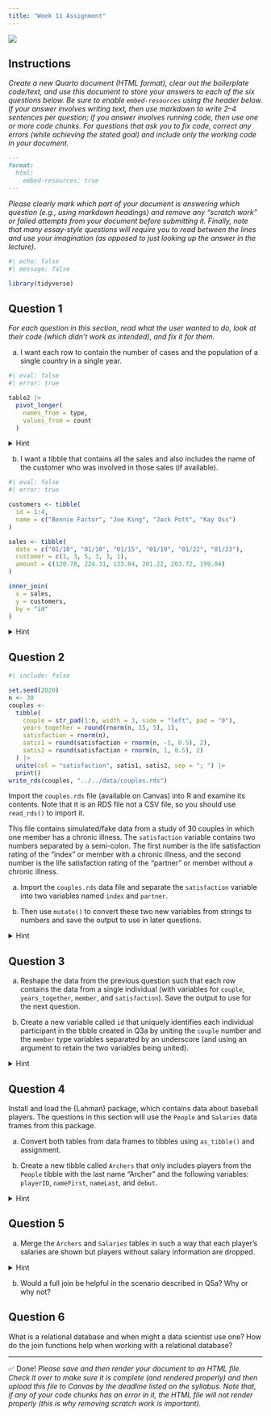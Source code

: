 ```yaml
---
title: "Week 11 Assignment"
---
```


![](../../img/programming_357EDD.svg){.hero}

## Instructions

*Create a new Quarto document (HTML format), clear out the boilerplate code/text, and use this document to store your answers to each of the six questions below. Be sure to enable `embed-resources` using the header below. If your answer involves writing text, then use markdown to write 2--4 sentences per question; if you answer involves running code, then use one or more code chunks. For questions that ask you to fix code, correct any errors (while achieving the stated goal) and include only the working code in your document.*

```markdown
---
format: 
  html:
    embed-resources: true
---
```

*Please clearly mark which part of your document is answering which question (e.g., using markdown headings) and remove any "scratch work" or failed attempts from your document before submitting it. Finally, note that many essay-style questions will require you to read between the lines and use your imagination (as opposed to just looking up the answer in the lecture).*

```r
#| echo: false
#| message: false

library(tidyverse)
```


## Question 1

*For each question in this section, read what the user wanted to do, look at their code (which didn't work as intended), and fix it for them.*

a) I want each row to contain the number of cases and the population of a single country in a single year.

```r
#| eval: false
#| error: true

table2 |>  
  pivot_longer(
    names_from = type,
    values_from = count
  )
```

<p><details><summary>Hint</summary><blockquote>

`table2` is a real tibble included in `tidyverse`. This is what the output should look like:

```r
#| echo: false

table2 |>  
  pivot_wider(
    names_from = type,
    values_from = count
  )
```

</blockquote></details></p>

b) I want a tibble that contains all the sales and also includes the name of the customer who was involved in those sales (if available).

```r
#| eval: false
#| error: true

customers <- tibble(
  id = 1:4, 
  name = c("Bennie Factor", "Joe King", "Jack Pott", "Kay Oss")
)

sales <- tibble(
  date = c("01/10", "01/10", "01/15", "01/19", "01/22", "01/23"),
  customer = c(1, 3, 5, 3, 3, 1),
  amount = c(120.78, 224.31, 133.84, 201.22, 263.72, 199.84)
)

inner_join(
  x = sales, 
  y = customers, 
  by = "id"
)
```

<p><details><summary>Hint</summary><blockquote>
This is what the output should look like:

```r
#| echo: false

customers <- tibble(
  id = 1:4, 
  name = c("Bennie Factor", "Joe King", "Jack Pott", "Kay Oss")
)

sales <- tibble(
  date = c("01/10", "01/10", "01/15", "01/19", "01/22", "01/23"),
  customer = c(1, 3, 5, 3, 3, 1),
  amount = c(120.78, 224.31, 133.84, 201.22, 263.72, 199.84)
)

left_join(sales, customers, by = c("customer" = "id"))
```

</blockquote></details></p>

## Question 2

```r
#| include: false

set.seed(2020)
n <- 30
couples <- 
  tibble(
    couple = str_pad(1:n, width = 3, side = "left", pad = "0"),
    years_together = round(rnorm(n, 15, 5), 1),
    satisfaction = rnorm(n),
    satis1 = round(satisfaction + rnorm(n, -1, 0.5), 2),
    satis2 = round(satisfaction + rnorm(n, 1, 0.5), 2)
  ) |> 
  unite(col = "satisfaction", satis1, satis2, sep = "; ") |> 
  print()
write_rds(couples, "../../data/couples.rds")
```

Import the `couples.rds` file (available on Canvas) into R and examine its contents. Note that it is an RDS file not a CSV file, so you should use `read_rds()` to import it.

This file contains simulated/fake data from a study of 30 couples in which one member has a chronic illness. The `satisfaction` variable contains two numbers separated by a semi-colon. The first number is the life satisfaction rating of the "index" or member with a chronic illness, and the second number is the life satisfaction rating of the "partner" or member without a chronic illness.

a) Import the `couples.rds` data file and separate the `satisfaction` variable into two variables named `index` and `partner`.

b) Then use `mutate()` to convert these two new variables from strings to numbers and save the output to use in later questions.

<p><details><summary>Hint</summary><blockquote>
Your output should look like:

```r
#| echo: false
q2 <- 
  couples |>  
  separate_wider_delim(
    cols = satisfaction,
    delim = "; ",
    names = c("index", "partner")
  ) |> 
  mutate(across(c(index, partner), parse_number)) |> 
  print()
```

</blockquote></details></p>

## Question 3

a. Reshape the data from the previous question such that each row contains the data from a single individual (with variables for `couple`, `years_together`, `member`, and `satisfaction`). Save the output to use for the next question.

b. Create a new variable called `id` that uniquely identifies each individual participant in the tibble created in Q3a by uniting the `couple` number and the `member` type variables separated by an underscore (and using an argument to retain the two variables being united).

<p><details><summary>Hint</summary><blockquote>
Your output should look like:

```r
#| echo: false
q3 <- 
  q2 |> 
  pivot_longer(
    cols = c(index, partner), 
    names_to = "member", 
    values_to = "satisfaction"
  ) |> 
  unite(col = "id", couple, member, remove = FALSE) |> 
  print()
```

</blockquote></details></p>

## Question 4

Install and load the \{Lahman\} package, which contains data about baseball players. The questions in this section will use the `People` and `Salaries` data frames from this package. 

a) Convert both tables from data frames to tibbles using `as_tibble()` and assignment.

b) Create a new tibble called `Archers` that only includes players from the `People` tibble with the last name "Archer" and the following variables: `playerID`, `nameFirst`, `nameLast`, and `debut`.

<p><details><summary>Hint</summary><blockquote>
You may not need to use new Unit II functions for this part... Your output should look like:

```r
#| echo: false

library(Lahman)
Archers <- 
  People |> 
  as_tibble() |> 
  filter(nameLast == "Archer") |> 
  select(playerID, nameFirst, nameLast, debut) |> 
  print()
```

</blockquote></details></p>

## Question 5

a. Merge the `Archers` and `Salaries` tables in such a way that each player's salaries are shown but players without salary information are dropped.

<p><details><summary>Hint</summary><blockquote>
Your output should look like:

```r
#| echo: false
#| warning: false
#| message: false

Archers |> 
  inner_join(Salaries, by = "playerID")
```

</blockquote></details></p>

b. Would a full join be helpful in the scenario described in Q5a? Why or why not?


## Question 6

What is a relational database and when might a data scientist use one? How do the join functions help when working with a relational database?


---

✅ Done! *Please save and then render your document to an HTML file. Check it over to make sure it is complete (and rendered properly) and then upload this file to Canvas by the deadline listed on the syllabus. Note that, if any of your code chunks has an error in it, the HTML file will not render properly (this is why removing scratch work is important).*
